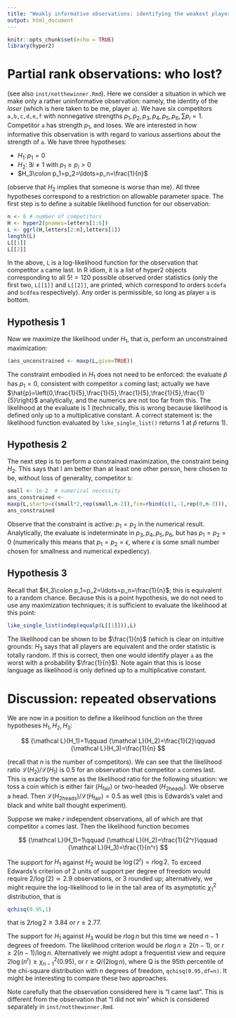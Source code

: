 ```yaml
---
title: "Weakly informative observations: identifying the weakest player"
output: html_document
---
```


```r
knitr::opts_chunk$set(echo = TRUE)
library(hyper2)
```


# Partial rank observations: who lost?

(see also `inst/notthewinner.Rmd`).
Here we consider a situation in which we make only a rather
uninformative observation: namely, the identity of the _loser_ (which
is here taken to be me, player `a`).  We have six competitors
`a,b,c,d,e,f` with nonnegative strengths $p_1,p_2,p_3,p_4,p_5,p_6,
\sum p_i=1$.  Competitor `a` has strength $p_1$, and loses.  We are
interested in how informative this observation is with regard to
various assertions about the strength of `a`.  We have three
hypotheses:

* $H_1\colon p_1=0$
* $H_2\colon\exists i\neq 1 \mbox{ with } p_1\geq p_i>0$
* $H_3\colon p_1=p_2=\ldots=p_n=\frac{1}{n}$

(observe that $H_2$ implies that someone is worse than me).  All three
hypotheses correspond to a restriction on allowable parameter space.
The first step is to define a suitable likelihood function for our
observation:

```r
n <- 6 # number of competitors
H <- hyper2(pnames=letters[1:6])
L <- ggrl(H,letters[2:n],letters[1]) 
length(L)
L[[1]]
L[[2]]
```

In the above, `L` is a log-likelihood function for the observation
that competitor `a` came last.  In R idiom, it is a list of hyper2
objects corresponding to all $5!=120$ possible observed order
statistics (only the first two, `L[[1]]` and `L[[2]]`, are printed,
which correspond to orders `bcdefa` and `bcdfea` respectively).  Any
order is permissible, so long as player `a` is bottom.


## Hypothesis 1

Now we maximize the likelihood
under $H_1$, that is, perform an unconstrained maximization:

```r
(ans_unconstrained <- maxp(L,give=TRUE))
```

The constraint embodied in $H_1$ does not need to be enforced: the
evaluate $\hat{p}$ has $p_1=0$, consistent with competitor `a` coming
last; actually we have
$\hat{p}=\left(0,\frac{1}{5},\frac{1}{5},\frac{1}{5},\frac{1}{5},\frac{1}{5}\right)$
analytically, and the numerics are not too far from this.  The
likelihood at the evaluate is 1 (technically, this is wrong because
likelihood is defined only up to a multiplicative constant.  A correct
statement is: the likelihood function evaluated by
`like_single_list()` returns 1 at $\hat{p}$ returns 1).


## Hypothesis 2

The next step is to perform a constrained maximization, the constraint
being $H_2$.  This says that I am better than at least one other
person, here chosen to be, without loss of generality, competitor `b`:

```r
small <- 1e-2  # numerical necessity
ans_constrained <-
maxp(L,startp=c(small*2,rep(small,n-2)),fcm=rbind(c(1,-1,rep(0,n-3))),fcv=0,give=TRUE)
ans_constrained
```

Observe that the constraint is active: $p_1=p_2$ in the numerical
result.  Analytically, the evaluate is indeterminate in
$p_3,p_4,p_5,p_6$, but has $p_1=p_2=0$ (numerically this means that
$p_1=p_2=\epsilon$, where $\epsilon$ is some small number chosen for
smallness and numerical expediency).

## Hypothesis 3

Recall that $H_3\colon p_1=p_2=\ldots=p_n=\frac{1}{n}$; this is
equivalent to a random chance.  Because this is a point hypothesis, we
do not need to use any maximization techniques; it is sufficient to
evaluate the likelihood at this point:

```r
like_single_list(indep(equalp(L[[1]])),L)
```

The likelihood can be shown to be $\frac{1}{n}$ (which is clear on
intuitive grounds: $H_3$ says that all players are equivalent and the
order statistic is totally random.  If this is correct, then one would
identify player `a` as the worst with a probability $\frac{1}{n}$).
Note again that this is loose language as likelihood is only defined
up to a multiplicative constant.

# Discussion: repeated observations

We are now in a position to define a likelihood function on the three
hypotheses $H_1,H_2,H_3$:

$$
{\mathcal L}(H_1)=1\qquad
{\mathcal L}(H_2)=\frac{1}{2}\qquad
{\mathcal L}(H_3)=\frac{1}{n}
$$

(recall that $n$ is the number of competitors).  We can see that the
likelihood ratio ${\mathcal L}(H_2)/{\mathcal L}(H_1)$ is 0.5 for an
observation that competitor `a` comes last.  This is exactly the same
as the likelihood ratio for the following situation: we toss a coin
which is either fair ($H_\mbox{fair}$) or two-headed
($H_\mbox{2heads}$).  We observe a head.  Then ${\mathcal
L}(H_\mbox{2heads})/{\mathcal L}(H_\mbox{fair}) = 0.5$ as well (this
is Edwards's valet and black and white ball thought experiment).

Suppose we make $r$ independent observations, all of which are that
competitor `a` comes last.  Then the likelihood function becomes

$$
{\mathcal L}(H_1)=1\qquad
{\mathcal L}(H_2)=\frac{1}{2^r}\qquad
{\mathcal L}(H_3)=\frac{1}{n^r}
$$


The support for $H_1$ against $H_2$ would be $\log(2^r)=r\log 2$.  To
exceed Edwards's criterion of 2 units of support per degree of freedom
would require $2/\log(2)\simeq 2.9$ observations, or 3 rounded up;
alternatively, we might require the log-likelihood to lie in the tail
area of its asymptotic $\chi^2_1$ distribution, that is

```r
qchisq(0.95,1)
```

that is $2r\log 2\geq 3.84$ or $r\geq 2.77$.

The support for $H_1$ against $H_3$ would be $r\log n$ but this time
we need $n-1$ degrees of freedom.  The likelihood criterion would be
$r\log n\geq 2(n-1)$, or $r\geq 2(n-1)/\log n$.  Alternatively we
might adopt a frequentist view and require
$2\log(n^r)\geq\chi^2_{n-1}(0.95)$, or $r\geq Q/(2\log n)$, where Q is
the 95th percentile of the chi-square distribution with $n$ degrees of
freedom, `qchisq(0.95,df=n)`.  It might be interesting to compare
these two approaches.

Note carefully that the observation considered here is "I came last".
This is different from the observation that "I did not win" which is
considered separately in `inst/notthewinner.Rmd`.
